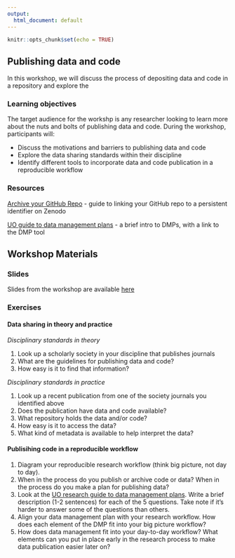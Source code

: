 ```yaml
---
output:
  html_document: default
---
```


```r
knitr::opts_chunk$set(echo = TRUE)
```

## Publishing data and code

In this workshop, we will discuss the process of depositing data and code in a repository and explore the 

### Learning objectives

The target audience for the workshp is any researcher looking to learn more about the nuts and bolts of publishing data and code. During the workshop, participants will:

- Discuss the motivations and barriers to publishing data and code
- Explore the data sharing standards within their discipline
- Identify different tools to incorporate data and code publication in a reproducible workflow

### Resources

[Archive your GitHub Repo](https://docs.github.com/en/repositories/archiving-a-github-repository/referencing-and-citing-content) - guide to linking your GitHub repo to a persistent identifier on Zenodo  

[UO guide to data management plans](https://researchguides.uoregon.edu/data-management/dmp) - a brief intro to DMPs, with a link to the DMP tool  

## Workshop Materials

### Slides

Slides from the workshop are available [here](https://github.com/lillian-aoki/workshop_website/blob/master/slides/08_publishing_data.pdf)

### Exercises

#### Data sharing in theory and practice  

*Disciplinary standards in theory*  

1. Look up a scholarly society in your discipline that publishes journals  
2. What are the guidelines for publishing data and code?  
3. How easy is it to find that information?  

*Disciplinary standards in practice*  

1. Look up a recent publication from one of the society journals you identified above  
2. Does the publication have data and code available?  
3. What repository holds the data and/or code?  
4. How easy is it to access the data?  
5. What kind of metadata is available to help interpret the data?  

#### Publisihing code in a reproducible workflow  

1. Diagram your reproducible research workflow (think big picture, not day to day). 
2. When in the process do you publish or archive code or data? When in the process do you make a plan for publishing data?  
3. Look at the [UO research guide to data management plans](https://researchguides.uoregon.edu/data-management/dmp). Write a brief description (1-2 sentences) for each of the 5 questions. Take note if it's harder to answer some of the questions than others.  
4. Align your data management plan with your research workflow. How does each element of the DMP fit into your big picture workflow?  
5. How does data management fit into your day-to-day workflow? What elements can you put in place early in the research process to make data publication easier later on?
